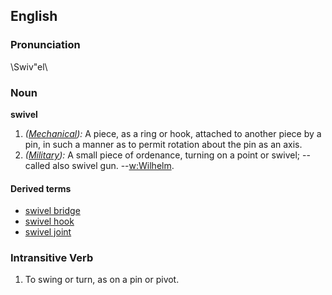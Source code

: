 ==English==

{{webster}}
===Pronunciation===
\Swiv"el\

===Noun===
'''swivel'''
# ''([[Mechanical]]):'' A piece, as a ring or hook, attached to another piece by a pin, in such a manner as to permit rotation about the pin as an axis.
# ''([[Military]]):'' A small piece of ordenance, turning on a point or swivel; -- called also swivel gun. --[[w:Wilhelm]].

====Derived terms====
* [[swivel bridge]] <!--, a kind of drawbridge that turns round on a vertical axis; a swing bridge.-->
* [[swivel hook]] <!--, a hook connected with the iron strap of a pulley block by a swivel joint, for readily taking the turns out of a tackle.-->
* [[swivel joint]] <!--, a joint, the two pieces composing which turn round, with respect to each other, on a longitudinal pin  or axis, as in a chain, to prevent twisting.-->

===Intransitive Verb===
{{en-infl-reg-consonant|swivel||l}}
# To swing or turn, as on a pin or pivot.